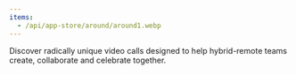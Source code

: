 ```yaml
---
items:
  - /api/app-store/around/around1.webp
---
```


<Slider items={items} />

Discover radically unique video calls designed to help hybrid-remote teams create, collaborate and celebrate together.
